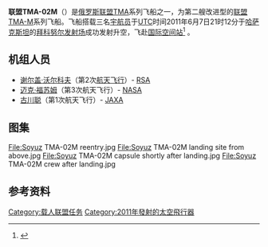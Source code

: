 {{noteTA
|G1=Aero
}}
{{Infobox spaceflight
|  name               = 联盟TMA-02M <br /> Союз ТМА-02M
|  insignia           = Soyuz-TMA-02M-Mission-Patch.png
|  insignia_caption   = 联盟TMA-02M任务徽章
|  crew_size          = 3
|  launch_site        = [[拜科努尔航天发射场|拜科努尔发射场]]，[[加加林启航处|1/5号发射台]]
|  launch_date        = 2011年6月7日<ref name="manifest">{{Cite web|url=http://www.nasa.gov/mission_pages/station/structure/iss_manifest.html|title=Consolidated Launch Manifest|accessdate=2011-04-28|publisher=NASA|author=NASA|archive-date=2009-03-07|archive-url=https://web.archive.org/web/20090307191348/http://www.nasa.gov/mission_pages/station/structure/iss_manifest.html|dead-url=no}}</ref><ref name=exp28>{{cite web|title=Expedition 28|url=http://www.nasa.gov/mission_pages/station/expeditions/expedition28/index.html|publisher=NASA|accessdate=2011-06-07|archive-date=2011-08-11|archive-url=https://www.webcitation.org/60qfd9ThD?url=http://www.nasa.gov/mission_pages/station/expeditions/expedition28/index.html|dead-url=no}}</ref><br>20:12 UTC
|  landing_date       = 2011年11月22日
|  mission_duration   = 
|  crew_photo         = Soyuz TMA-02M Crew during a training at Johnson Space Center.jpg
|  crew_photo_caption = 从左至右：古川聪，迈克·福苏姆，谢尔盖·沃尔科夫
|  previous_mission   = [[File:Soyuz-TMA-21-Mission-Patch.png|30px]] [[联盟TMA-21|联盟TMA-21]]
|  next_mission       = [[File:Soyuz-TMA-22-Mission-Patch.png|30px]] [[联盟TMA-22|联盟TMA-22]]
|  programme          = [[联盟计划|联盟计划]]<br/><small>（载人任务）</small>
|}}

'''联盟TMA-02M'''（{{lang-ru| Союз ТМА-02M}}）是[[俄罗斯|俄罗斯]][[联盟TMA|联盟TMA]]系列飞船之一，为第二艘改进型的[[联盟TMA-M|联盟TMA-M]]系列飞船。飞船搭载三名[[宇航员|宇航员]]于[[UTC|UTC]]时间2011年6月7日21时12分于[[哈萨克斯坦|哈萨克斯坦]]的[[拜科努尔发射场|拜科努尔发射场]]成功发射升空，飞赴[[国际空间站|国际空间站]]<ref>{{cite web|title=俄罗斯“联盟ＴＭＡ－０２Ｍ”载人飞船飞赴国际空间站|url=http://news.xinhuanet.com/world/2011-06/08/c_121505237.htm|publisher=新华网|accessdate=2011-06-09|archive-date=2011-06-15|archive-url=https://web.archive.org/web/20110615072447/http://news.xinhuanet.com/world/2011-06/08/c_121505237.htm|dead-url=no}}</ref> 。

== 机组人员 ==
* [[谢尔盖·亚历山德罗维奇·沃尔科夫|谢尔盖·沃尔科夫]]（第2次[[航天|航天飞行]]）- {{RUS}} [[俄罗斯联邦航天局|RSA]]
* [[迈克·福苏姆|迈克·福苏姆]]（第3次航天飞行）- {{USA}} [[美国国家航空航天局|NASA]]
* [[古川聪|古川聪]]（第1次航天飞行）- {{JPN}} [[宇宙航空研究开发机构|JAXA]]
==图集==
<gallery class="center" >
File:Soyuz TMA-02M reentry.jpg
File:Soyuz TMA-02M landing site from above.jpg
File:Soyuz TMA-02M capsule shortly after landing.jpg
File:Soyuz TMA-02M crew after landing.jpg
</gallery>
== 参考资料 ==
{{reflist}}
{{Space-stub}}
{{联盟计划}}
{{Manned ISS flight}}
{{DEFAULTSORT:Soyuz TMA-M02}}
{{2011年軌道發射任務}}
[[Category:载人联盟任务|Category:载人联盟任务]]
[[Category:2011年發射的太空飛行器|Category:2011年發射的太空飛行器]]